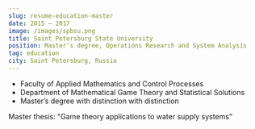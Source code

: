 ```yaml
---
slug: resume-education-master
date: 2015 – 2017
image: /images/spbsu.png
title: Saint Petersburg State University
position: Master’s degree, Operations Research and System Analysis
tag: education
city: Saint Petersburg, Russia
---
```

* Faculty of Applied Mathematics and Control Processes
* Department of Mathematical Game Theory and Statistical Solutions
* Master’s degree with distinction
with distinction

Master thesis: "Game theory applications to water supply systems"